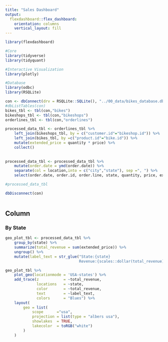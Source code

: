 ```yaml
---
title: "Sales Dashboard"
output: 
  flexdashboard::flex_dashboard:
    orientation: columns
    vertical_layout: fill
---
```


```r
library(flexdashboard)

#Core
library(tidyverse)
library(tidyquant)

#Interactive Visualization
library(plotly)

#Database
library(odbc)
library(RSQLite)
```

```r
con <- dbConnect(drv = RSQLite::SQLite(), "../00_data/bikes_database.db")
#dbListTables(con)
bikes_tbl <- tbl(con,"bikes")
bikeshops_tbl <- tbl(con,"bikeshops")
orderlines_tbl <- tbl(con,"orderlines")

processed_data_tbl <- orderlines_tbl %>%
    left_join(bikeshops_tbl, by = c("customer.id"="bikeshop.id")) %>%
    left_join(bikes_tbl, by =c("product.id"="bike.id")) %>%
    mutate(extended_price = quantity * price) %>%
    collect()
    
    
processed_data_tbl <- processed_data_tbl %>%    
    mutate(order.date = ymd(order.date)) %>%
    separate(col = location,into = c("city","state"), sep =", ") %>%
    select(order.date, order.id, order.line, state, quantity, price, extended_price)

#processed_data_tbl

dbDisconnect(con)
    
```

Column{data-width=1000}
----------------------------------------------

### By State

```r
geo_plot_tbl <- processed_data_tbl %>%
    group_by(state) %>%
    summarize(total_revenue = sum(extended_price)) %>%
    ungroup() %>%
    mutate(label_text = str_glue("State:{state}
                                 Revenue:{scales::dollar(total_revenue)}"))
```

```r
geo_plot_tbl %>%
    plot_geo(locationmode = 'USA-states') %>%
    add_trace(z           = ~total_revenue,
              locations   = ~state,
              color       = ~total_revenue,
              text        = ~label_text,
              colors      = "Blues") %>%
    layout(
        geo = list(
            scope      ="usa",
            projection = list(type = "albers usa"),
            showlakes  = TRUE,
            lakecolor  = toRGB("white")
        )
    )
    
```

